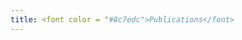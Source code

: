 ```yaml
---
title: <font color = "#8c7edc">Publications</font>
---
```


<!-- for accessing the link icons --> 
<script src="https://kit.fontawesome.com/455169677b.js" crossorigin="anonymous"></script> 